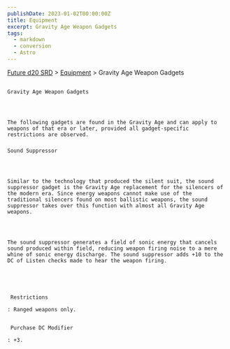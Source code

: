```yaml
---
publishDate: 2023-01-02T00:00:00Z
title: Equipment
excerpt: Gravity Age Weapon Gadgets
tags:
  - markdown
  - conversion
  - Astro
---
```







[Future d20 SRD](/#futureD20)
     > [Equipment](future-d20-srd-equipment-index)
     > Gravity Age Weapon Gadgets
    




## 
    Gravity Age Weapon Gadgets
   



    The following gadgets are found in the Gravity Age and can apply to weapons of that era or later, provided all gadget-specific restrictions are observed.
   


### 
    Sound Suppressor
   



    Similar to the technology that produced the silent suit, the sound suppressor gadget is the Gravity Age replacement for the silencers of the modern era. Since energy weapons cannot make use of the traditional silencers found on most ballistic weapons, the sound suppressor takes over this function with almost all Gravity Age weapons.
   



    The sound suppressor generates a field of sonic energy that cancels sound produced within field, reducing weapon firing noise to a mere whine of sonic energy discharge. The sound suppressor adds +10 to the DC of Listen checks made to hear the weapon firing.
   




     Restrictions
    
    : Ranged weapons only.
    

     Purchase DC Modifier
    
    : +3.
   






